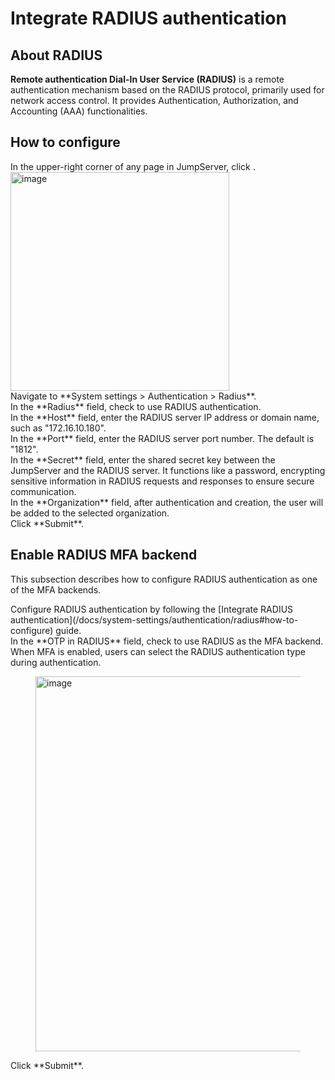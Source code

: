 

# Integrate RADIUS authentication <Icon name="xpackTip"/>

## About RADIUS
**Remote authentication Dial-In User Service (RADIUS)** is a remote authentication mechanism based on the RADIUS protocol, primarily used for network access control. It provides Authentication, Authorization, and Accounting (AAA) functionalities.

## How to configure

<Steps>

<div>
In the upper-right corner of any page in JumpServer, click <Icon name="settings"/>.
<img src="/images/docs/admin-guides/system-settings/nav-settings.png" alt="image" width="350"/>
</div>

<div>
Navigate to **System settings > Authentication > Radius**.
</div>

<div>
In the **Radius** field, check to use RADIUS authentication.
</div>

<div>
In the **Host** field, enter the RADIUS server IP address or domain name, such as "172.16.10.180".
</div>

<div>
In the **Port** field, enter the RADIUS server port number. The default is "1812".
</div>

<div>
In the **Secret** field, enter the shared secret key between the JumpServer and the RADIUS server. It functions like a password, encrypting sensitive information in RADIUS requests and responses to ensure secure communication.
</div>

<div>
In the **Organization** field, after authentication and creation, the user will be added to the selected organization.
</div>

<div>
Click **Submit**.
</div>

</Steps>

## Enable RADIUS MFA backend

This subsection describes how to configure RADIUS authentication as one of the MFA backends.

<Steps>
<div>
Configure RADIUS authentication by following the [Integrate RADIUS authentication](/docs/system-settings/authentication/radius#how-to-configure) guide.
</div>

<div>
In the **OTP in RADIUS** field, check to use RADIUS as the MFA backend.
<Alert type="tip">
When MFA is enabled, users can select the RADIUS authentication type during authentication.
</Alert>
<figure><img src="/images/docs/admin-guides/system-settings/auth/radius-mfa.png" alt="image" width="600"/></figure>
</div>

<div>
Click **Submit**.
</div>
</Steps>